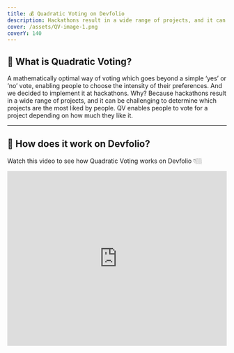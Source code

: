 ```yaml
---
title: 💰 Quadratic Voting on Devfolio
description: Hackathons result in a wide range of projects, and it can be challenging to determine which projects are the most liked by people. Through QV, it can be solved at once.
cover: /assets/QV-image-1.png
coverY: 140
---
```


## 🤔 What is Quadratic Voting?

A mathematically optimal way of voting which goes beyond a simple ‘yes’ or ‘no’ vote, enabling people to choose the intensity of their preferences. And we decided to implement it at hackathons. Why? Because hackathons result in a wide range of projects, and it can be challenging to determine which projects are the most liked by people. QV enables people to vote for a project depending on how much they like it.

---

## 🎉 How does it work on Devfolio?

Watch this video to see how Quadratic Voting works on Devfolio 👇🏼

<iframe
  width="100%"
  height="400"
  src="https://www.youtube.com/embed/8QvPrwELBno"
  title="Quadratic Voting on Devfolio"
  frameBorder="0"
  allow="accelerometer; autoplay; clipboard-write; encrypted-media; gyroscope; picture-in-picture"
  allowFullScreen
/>

---

## 👇 How to Use QV on Devfolio

1. Open the **Quadratic Voting** tab on the hackathon page (visible only to eligible participants)

   <img src="/assets/image-3.1.png" alt="QV tab on Devfolio" />

2. Connect your **Ethereum wallet** to Devfolio

   <img src="/assets/image-3.2.png" alt="Connect Wallet" />

3. Use the **+ and - icons** or type a number to distribute your votes

   <img src="/assets/image-3.3.png" alt="Voting UI" />

4. Spend all your votes, review, and **click Submit**

   <img src="/assets/image-3.4.png" alt="Submit Votes" />

5. After submitting, view your vote **attestation on EAS Scan**, and check out the results when announced

   <img src="/assets/image-3.5.png" alt="EAS Scan" />

6. Once voting ends, results will be live on the **hackathon leaderboard**
   <figure>
     <img src="/assets/image-3.6.png" alt="Leaderboard" />
     <figcaption>
       <p>
         Check out the ETHforAll leaderboard:{" "}
         <a href="https://ethforall.devfolio.co/leaderboard" target="_blank">
           ethforall.devfolio.co/leaderboard
         </a>
       </p>
     </figcaption>
   </figure>

---

## ✨ For Builders — How to Make the Most of Quadratic Voting

Your project page will be the **single source of information** for all the voters, which makes it crucial that it has all the relevant information they would need to decide if they want to vote for your project.

To ensure this, keep the following points in mind:

- Add all the important information about your project, along with the detailed context in the forms of description, images, videos, GitHub links, etc. to your project page.
- After submitting the project, make sure to keep it updated so that no bit of your hardwork goes unseen.
- Make sure that your Devfolio profile is up to date at all points in time. This helps the voters to learn more deeply and personally about you and your overarching motivations.

---

### 📖 Curious to Learn More?

Check out our full blog post on QV:  
👉 [Introooducing Quadratic Voting on Devfolio](https://devfolio.co/blog/introooducing-quadratic-voting-on-devfolio/)
